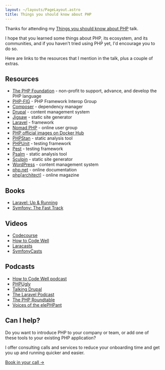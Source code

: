 ```yaml
---
layout: ~/layouts/PageLayout.astro
title: Things you should know about PHP
---
```



Thanks for attending my [Things you should know about PHP](/talks/things-you-should-know-about-php) talk.

I hope that you learned some things about PHP, its ecosystem, and its communities, and if you haven't tried using PHP yet, I'd encourage you to do so.

Here are links to the resources that I mention in the talk, plus a couple of extras.

## Resources

- [The PHP Foundation](https://thephp.foundation) - non-profit to support, advance, and develop the PHP language
- [PHP-FIG](https://www.php-fig.org) - PHP Framework Interop Group
- [Composer](https://getcomposer.org) - dependency manager
- [Drupal](https://www.drupal.org) - content management system
- [Jigsaw](https://jigsaw.tighten.co) - static site generator
- [Laravel](https://laravel.com) - framework
- [Nomad PHP](https://nomadphp.com) - online user group
- [PHP official images on Docker Hub](https://hub.docker.com/_/php)
- [PHPStan](https://phpstan.org) - static analysis tool
- [PHPUnit](https://phpunit.de) - testing framework
- [Pest](https://pestphp.com) - testing framework
- [Psalm](https://psalm.dev) - static analysis tool
- [Sculpin](khttps://sculpin.io) - static site generator
- [WordPress](https://wordpress.org) - content management system
- [php.net](https://www.php.net) - online documentation
- [php[architect]](https://www.phparch.com) - online magazine

## Books

- [Laravel: Up & Running](https://www.oreilly.com/library/view/laravel-up/9781492041207)
- [Symfony: The Fast Track](https://symfony.com/book)

## Videos

- [Codecourse](https://codecourse.com)
- [How to Code Well](https://www.howtocodewell.net)
- [Laracasts](https://laracasts.com)
- [SymfonyCasts](https://symfonycasts.com)

## Podcasts

- [How to Code Well podcast](https://howtocodewell.fm)
- [PHPUgly](https://www.phpugly.com)
- [Talking Drupal](https://talkingdrupal.com)
- [The Laravel Podcast](https://laravelpodcast.com)
- [The PHP Roundtable](https://phproundtable.com)
- [Voices of the elePHPant](https://voicesoftheelephpant.com)

## Can I help?

Do you want to introduce PHP to your company or team, or add one of these tools to your existing PHP application?

I offer consulting calls and services to reduce your onboarding time and get you up and running quicker and easier.

<div class="mt-6">
  <a
    class="inline-flex items-center py-3 px-6 text-base font-medium text-white no-underline rounded-md duration-200 ease-in-out hover:bg-white focus:bg-white bg-blue-primary transition-color hover:text-blue-primary focus:text-blue-primary"
    href={`mailto:${email}?subject=Book in my call`}
  >
    Book in your call →
  </a>
</div>
